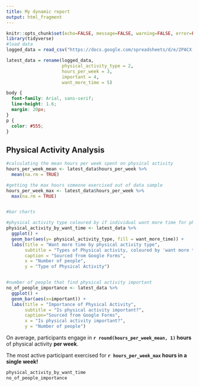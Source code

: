 ```yaml
---
title: My dynamic report
output: html_fragment
---
```


```r
knitr::opts_chunk$set(echo=FALSE, message=FALSE, warning=FALSE, error=FALSE)
library(tidyverse)
#load data
logged_data = read_csv("https://docs.google.com/spreadsheets/d/e/2PACX-1vRXkzGqVlIZkrE4c25wv_iRNJL1CLIVk1zudex755Dy6ZEIVFT5rz35dQ4EjOMGf0ieg9n_0qMZBilh/pub?output=csv")

latest_data = rename(logged_data,
                     physical_activity_type = 2,
                     hours_per_week = 3,
                     important = 4,
                     want_more_time = 5)
```

```css
body {
  font-family: Arial, sans-serif;
  line-height: 1.6;
  margin: 20px;
}
p {
  color: #555;
}

```

## Physical Activity Analysis
```r
#calculating the mean hours per week spent on physical activity
hours_per_week_mean <- latest_data$hours_per_week %>%
  mean(na.rm = TRUE)

#getting the max hours someone exercised out of data sample
hours_per_week_max <- latest_data$hours_per_week %>%
  max(na.rm = TRUE)


#bar charts

#physical activity type coloured by if individual want more time for physical activity
physical_activity_by_want_time <- latest_data %>%
  ggplot() +
  geom_bar(aes(y= physical_activity_type, fill = want_more_time)) +
  labs(title = "Want more time by physical activity type",
       subtitle = "Types of Physical activity, coloured by 'want more time'",
       caption = "Sourced from Google Forms",
       x = "Number of people",
       y = "Type of Physical Activity")


#number of people that find physical activity important
no_of_people_importance <- latest_data %>%
  ggplot() +
  geom_bar(aes(x=important)) +
  labs(title = "Importance of Physical Activity",
       subtitle = "Is physical activity important?",
       caption="Sourced from Google Forms",
       x = "Is physical activity important?",
       y = "Number of people")


```
On average, participants engage in **`r round(hours_per_week_mean, 1)` hours** of physical activity **per week**.

The most active participant exercised for **`r hours_per_week_max` hours in a single week!**

```r
physical_activity_by_want_time
no_of_people_importance
```

